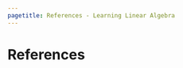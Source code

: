 ```yaml
---
pagetitle: References - Learning Linear Algebra
---
```

# References {.unnumbered}

::: {#refs}
:::
